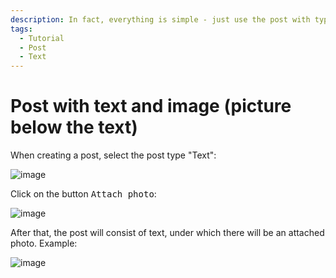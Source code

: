 ```yaml
---
description: In fact, everything is simple - just use the post with type "Text"
tags:
  - Tutorial
  - Post
  - Text
---
```


# Post with text and image (picture below the text)

When creating a post, select the post type "Text":

![image](https://user-images.githubusercontent.com/24430718/105411650-b50d2080-5c44-11eb-91ba-056c59621c2f.png)

<!-- markdownlint-disable-next-line MD033 -->
Click on the button <kbd>Attach photo</kbd>:

![image](https://user-images.githubusercontent.com/24430718/105411774-e0900b00-5c44-11eb-8eb2-eeaf7600cbc2.png)

After that, the post will consist of text, under which there will be an attached photo. Example:

![image](https://user-images.githubusercontent.com/24430718/105411912-1208d680-5c45-11eb-815f-af06a07abf13.png)
